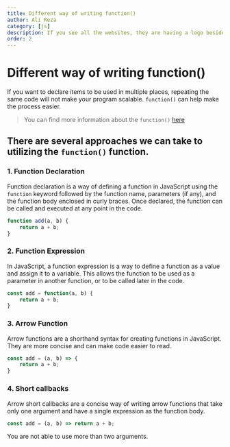 ```yaml
---
title: Different way of writing function()
author: Ali Reza
category: [js]
description: If you see all the websites, they are having a logo beside their website's name, That is called Favicon.
order: 2
---
```


# Different way of writing function()

If you want to declare items to be used in multiple places, repeating the same code will not make your program scalable.
`function()` can help make the process easier.

> You can find more information about the `function()` [here](https://www.javascripttutorial.net/javascript-function/)

## There are several approaches we can take to utilizing the `function()` function.

### 1. Function Declaration

Function declaration is a way of defining a function in JavaScript using the `function` keyword followed by the function name, parameters (if any), and the function body enclosed in curly braces. Once declared, the function can be called and executed at any point in the code.

```js:app.js
function add(a, b) {
    return a + b;
}
```

### 2. Function Expression

In JavaScript, a function expression is a way to define a function as a value and assign it to a variable. This allows the function to be used as a parameter in another function, or to be called later in the code.

```js:app.js
const add = function(a, b) {
    return a + b;
}
```

### 3. Arrow Function

Arrow functions are a shorthand syntax for creating functions in JavaScript. They are more concise and can make code easier to read.

```js:app.js
const add = (a, b) => {
    return a + b;
}
```

### 4. Short callbacks

Arrow short callbacks are a concise way of writing arrow functions that take only one argument and have a single expression as the function body.

```js:app.js
const add = (a, b) => return a + b;
```

<Notes>You are not able to use more than two arguments.</Notes>

<Author
  name="Ali Reza"
  headline="Front-End Developer"
  image="https://pbs.twimg.com/profile_images/1598932468492476416/tTkHaLF7_400x400.jpg"
  link="https://twitter.com/Ali_Developer05"
/>
